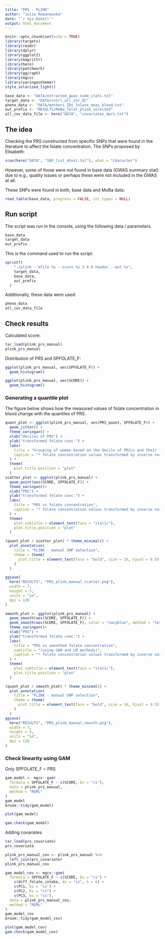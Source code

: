 ```yaml
---
title: "PRS - PLINK"
author: "Julia Romanowska"
date: "`r Sys.Date()`"
output: html_document
---
```


```r
knitr::opts_chunk$set(echo = TRUE)
library(targets)
library(readr)
library(dplyr)
library(ggplot2)
library(magrittr)
library(here)
library(patchwork)
library(ggiraph)
library(mgcv)
library(xaringanthemer)
style_solarized_light()

base_data <- "DATA/extracted_gwas_summ_stats.txt"
target_data <- "DATA/cntrl_all_chr_QC"
pheno_data <- "DATA/mothers_IDs_folate_meas_blood.txt"
out_prefix <- "RESULTS/MoBa_folat_plink_selected"
all_cov_data_file <- here("DATA", "covariates_4prs.txt")
```

## The idea

Checking the PRS constructed from specific SNPs that were found in the
literature to affect the folate concentration. The SNPs proposed by Elisabeth:

```r
scan(here("DATA", "SNP_list_4test.txt"), what = "character")
```

However, some of those were not found in base data (GWAS summary stat) due to
e.g., quality issues or perhaps these were not included in the GWAS at all.

These SNPs were found in both, base data and MoBa data:

```r
read_table(base_data, progress = FALSE, col_types = NULL)
```

## Run script

The script was run in the console, using the following data / parameters.

```r
base_data
target_data
out_prefix
```

This is the command used to run the script:

```r
sprintf(
    "./plink --bfile %s --score %s 3 4 8 header --out %s",
    target_data,
    base_data,
    out_prefix
  )
```

Additionally, these data were used:

```r
pheno_data
all_cov_data_file
```

## Check results

Calculated score:

```r
tar_load(plink_prs_manual)
plink_prs_manual
```

Distribution of PRS and SPFOLATE_F:

```r
ggplot(plink_prs_manual, aes(SPFOLATE_F)) +
  geom_histogram()

ggplot(plink_prs_manual, aes(SCORE)) +
  geom_histogram()

```

### Generating a quantile plot

The figure below shows how the measured values of folate concentration in blood
change with the quantiles of PRS.

```r
quant_plot <- ggplot(plink_prs_manual, aes(PRS_quant, SPFOLATE_F)) +
  geom_jitter() +
  theme_xaringan() +
  xlab("deciles of PRS") +
  ylab("transformed folate conc.") +
  labs(
    title = "Grouping of women based on the decile of PRS\n and their folate concentration in blood",
    caption = "* folate concentration values transformed by inverse normal rank"
  ) +
  theme(
    plot.title.position = "plot"
  )
scatter_plot <- ggplot(plink_prs_manual) +
  geom_point(aes(SCORE, SPFOLATE_F)) +
  theme_xaringan()+
  xlab("PRS") +
  ylab("transformed folate conc.") +
  labs(
    title = "PRS vs folate concentration",
    caption = "* folate concentration values transformed by inverse normal rank"
  ) +
  theme(
    plot.subtitle = element_text(face = "italic"),
    plot.title.position = "plot"
  )

(quant_plot / scatter_plot) * theme_minimal() +
  plot_annotation(
    title = "PLINK - manual SNP selection",
    theme = theme(
      plot.title = element_text(face = "bold", size = 16, hjust = 0.5)
    )
  )

ggsave(
  here("RESULTS", "PRS_plink_manual_scatter.png"),
  width = 7,
  height = 5,
  units = "in",
  dpi = 120
)

smooth_plot <- ggplot(plink_prs_manual) +
  geom_smooth(aes(SCORE, SPFOLATE_F)) +
  geom_smooth(aes(SCORE, SPFOLATE_F), color = "navyblue", method = "lm") +
  theme_xaringan()+
  xlab("PRS") +
  ylab("transformed folate conc.") +
  labs(
    title = "PRS vs smoothed folate concentration",
    subtitle = "(using GAM and LM methods)",
    caption = "* folate concentration values transformed by inverse normal rank"
  ) +
  theme(
    plot.subtitle = element_text(face = "italic"),
    plot.title.position = "plot"
  )

(quant_plot / smooth_plot) * theme_minimal() +
  plot_annotation(
    title = "PLINK - manual SNP selection",
    theme = theme(
      plot.title = element_text(face = "bold", size = 16, hjust = 0.5)
    )
  )
ggsave(
  here("RESULTS", "PRS_plink_manual_smooth.png"),
  width = 7,
  height = 5,
  units = "in",
  dpi = 120
)

```


### Check linearity using GAM

Only SPFOLATE_F ~ PRS

```r
gam_model <- mgcv::gam(
  formula = SPFOLATE_F ~ s(SCORE, bs = "cs"),
  data = plink_prs_manual,
  method = "REML"
)
gam_model
broom::tidy(gam_model)

plot(gam_model)

gam.check(gam_model)
```

Adding covariates

```r
tar_load(prs_covariate)
prs_covariate

plink_prs_manual_cov <- plink_prs_manual %>%
  left_join(prs_covariate)
plink_prs_manual_cov

gam_model_cov <- mgcv::gam(
  formula = SPFOLATE_F ~ s(SCORE, bs = "cs") +
    s(diff_folate_intake, bs = "cs", k = 6) +
    s(PC1, bs = "cs") +
    s(PC2, bs = "cs") +
    s(PC3, bs = "cs"),
  data = plink_prs_manual_cov,
  method = "REML"
)
gam_model_cov
broom::tidy(gam_model_cov)

plot(gam_model_cov)
gam.check(gam_model_cov)
```



